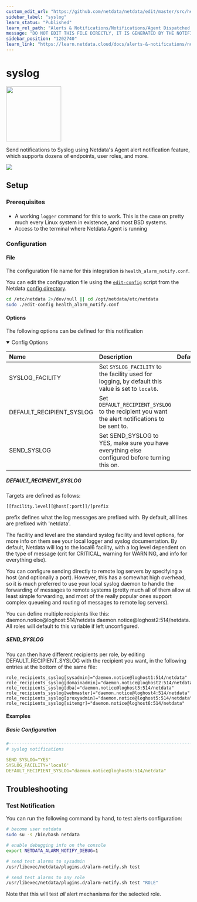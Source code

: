 ```yaml
---
custom_edit_url: "https://github.com/netdata/netdata/edit/master/src/health/notifications/syslog/metadata.yaml"
sidebar_label: "syslog"
learn_status: "Published"
learn_rel_path: "Alerts & Notifications/Notifications/Agent Dispatched Notifications"
message: "DO NOT EDIT THIS FILE DIRECTLY, IT IS GENERATED BY THE NOTIFICATION'S metadata.yaml FILE"
sidebar_position: "1202740"
learn_link: "https://learn.netdata.cloud/docs/alerts-&-notifications/notifications/agent-dispatched-notifications/syslog"
---
```



# syslog


<img src="https://netdata.cloud/img/syslog.png" width="150"/>


Send notifications to Syslog using Netdata's Agent alert notification feature, which supports dozens of endpoints, user roles, and more.



<img src="https://img.shields.io/badge/maintained%20by-Netdata-%2300ab44" />

## Setup

### Prerequisites

#### 

- A working `logger` command for this to work. This is the case on pretty much every Linux system in existence, and most BSD systems.
- Access to the terminal where Netdata Agent is running



### Configuration

#### File

The configuration file name for this integration is `health_alarm_notify.conf`.


You can edit the configuration file using the [`edit-config`](/docs/netdata-agent/configuration#edit-a-configuration-file-using-edit-config) script from the
Netdata [config directory](/docs/netdata-agent/configuration#the-netdata-config-directory).

```bash
cd /etc/netdata 2>/dev/null || cd /opt/netdata/etc/netdata
sudo ./edit-config health_alarm_notify.conf
```
#### Options

The following options can be defined for this notification

<details open><summary>Config Options</summary>

| Name | Description | Default | Required |
|:----|:-----------|:-------|:--------:|
| SYSLOG_FACILITY | Set `SYSLOG_FACILITY` to the facility used for logging, by default this value is set to `local6`. |  | yes |
| DEFAULT_RECIPIENT_SYSLOG | Set `DEFAULT_RECIPIENT_SYSLOG` to the recipient you want the alert notifications to be sent to. |  | yes |
| SEND_SYSLOG | Set SEND_SYSLOG to YES, make sure you have everything else configured before turning this on. |  | yes |

##### DEFAULT_RECIPIENT_SYSLOG

Targets are defined as follows:

```
[[facility.level][@host[:port]]/]prefix
```

prefix defines what the log messages are prefixed with. By default, all lines are prefixed with 'netdata'.

The facility and level are the standard syslog facility and level options, for more info on them see your local logger and syslog documentation. By default, Netdata will log to the local6 facility, with a log level dependent on the type of message (crit for CRITICAL, warning for WARNING, and info for everything else).

You can configure sending directly to remote log servers by specifying a host (and optionally a port). However, this has a somewhat high overhead, so it is much preferred to use your local syslog daemon to handle the forwarding of messages to remote systems (pretty much all of them allow at least simple forwarding, and most of the really popular ones support complex queueing and routing of messages to remote log servers).

You can define multiple recipients like this: daemon.notice@loghost:514/netdata daemon.notice@loghost2:514/netdata.
All roles will default to this variable if left unconfigured.


##### SEND_SYSLOG 

You can then have different recipients per role, by editing DEFAULT_RECIPIENT_SYSLOG with the recipient you want, in the following entries at the bottom of the same file:

```text
role_recipients_syslog[sysadmin]="daemon.notice@loghost1:514/netdata"
role_recipients_syslog[domainadmin]="daemon.notice@loghost2:514/netdata"
role_recipients_syslog[dba]="daemon.notice@loghost3:514/netdata"
role_recipients_syslog[webmaster]="daemon.notice@loghost4:514/netdata"
role_recipients_syslog[proxyadmin]="daemon.notice@loghost5:514/netdata"
role_recipients_syslog[sitemgr]="daemon.notice@loghost6:514/netdata"
```


</details>

#### Examples

##### Basic Configuration



```yaml
#------------------------------------------------------------------------------
# syslog notifications

SEND_SYSLOG="YES"
SYSLOG_FACILITY='local6'
DEFAULT_RECIPIENT_SYSLOG="daemon.notice@loghost6:514/netdata"

```


## Troubleshooting

### Test Notification

You can run the following command by hand, to test alerts configuration:

```bash
# become user netdata
sudo su -s /bin/bash netdata

# enable debugging info on the console
export NETDATA_ALARM_NOTIFY_DEBUG=1

# send test alarms to sysadmin
/usr/libexec/netdata/plugins.d/alarm-notify.sh test

# send test alarms to any role
/usr/libexec/netdata/plugins.d/alarm-notify.sh test "ROLE"
```

Note that this will test _all_ alert mechanisms for the selected role.


